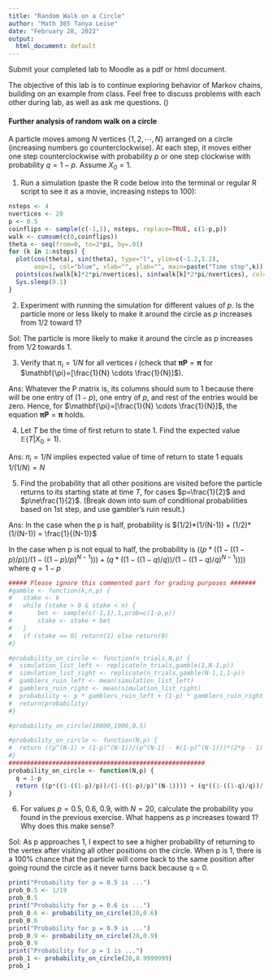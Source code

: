 ```yaml
---
title: "Random Walk on a Circle"
author: "Math 365 Tanya Leise"
date: "February 28, 2022"
output:
  html_document: default
---
```


Submit your completed lab to Moodle as a pdf or html document.

The objective of this lab is to continue exploring behavior of Markov chains, building on an example from class. Feel free to discuss problems with each other during lab, as well as ask me questions. (\emph{Problems adapted from Ross's Introduction to Probability Models.})


#### Further analysis of random walk on a circle

A particle moves among $N$ vertices $\{1,2,\cdots,N\}$ arranged on a circle (increasing numbers go counterclockwise). At each step, it moves either one step counterclockwise with probability $p$ or one step clockwise with probability $q=1-p$. Assume $X_0=1$.

1. Run a simulation (paste the R code below into the terminal or regular R script to see it as a movie, increasing nsteps to 100):

```r
nsteps <- 4
nvertices <- 20
p <- 0.5
coinflips <- sample(c(-1,1), nsteps, replace=TRUE, c(1-p,p))
walk <- cumsum(c(0,coinflips))
theta <- seq(from=0, to=2*pi, by=.01)
for (k in 1:nsteps) {
  plot(cos(theta), sin(theta), type="l", ylim=c(-1.2,1.2),
       asp=1, col="blue", xlab="", ylab="", main=paste("Time step",k))
  points(cos(walk[k]*2*pi/nvertices), sin(walk[k]*2*pi/nvertices), col="red", pch=19)
  Sys.sleep(0.1)
}
```

2. Experiment with running the simulation for different values of $p$. Is the particle more or less likely to make it around the circle as $p$ increases from 1/2 toward 1?

Sol: The particle is more likely to make it around the circle as p increases from 1/2 towards 1.

3. Verify that $\pi_i=1/N$ for all vertices $i$ (check that $\mathbf{\pi P}=\mathbf{\pi}$ for $\mathbf{\pi}=[\frac{1}{N} \cdots \frac{1}{N}]$).

Ans: Whatever the P matrix is, its columns should sum to 1 because there will be one entry of $(1-p)$, one entry of $p$, and rest of the entries would be zero. Hence, for $\mathbf{\pi}=[\frac{1}{N} \cdots \frac{1}{N}]$, the equation $\mathbf{\pi P}=\mathbf{\pi}$ holds. 

4. Let $T$ be the time of first return to state 1. Find the expected value $\mathbb{E}(T| X_0=1)$.

Ans: $\pi_i=1/N$ implies expected value of time of return to state 1 equals $1/(1/N) = N$

5. Find the probability that all other positions are visited before the particle returns to its starting state at time $T$, for cases $p=\frac{1}{2}$ and $p\ne\frac{1}{2}$. (Break down into sum of conditional probabilities based on 1st step, and use gambler's ruin result.)

Ans: In the case when the p is half, probability is $(1/2)*(1/(N-1)) + (1/2)*(1/(N-1)) = \frac{1}{(N-1)}$

In the case when p is not equal to half, the probability is $((p*((1-((1-p)/p))/(1-((1-p)/p)^{N-1}))) + (q*((1-((1-q)/q))/(1-((1-q)/q)^{N-1}))))$ where $q=1-p$
```r
##### Please ignore this commented part for grading purposes #######
#gamble <- function(k,n,p) {
#	stake <- k
#	while (stake > 0 & stake < n) {
#		bet <- sample(c(-1,1),1,prob=c(1-p,p))
#		stake <- stake + bet
#	}
#	if (stake == 0) return(1) else return(0)
#}   

#probability_on_circle <- function(n_trials,N,p) {
#  simulation_list_left <- replicate(n_trials,gamble(1,N-1,p))
#  simulation_list_right <- replicate(n_trials,gamble(N-1,1,1-p))
#  gamblers_ruin_left <- mean(simulation_list_left)
#  gamblers_ruin_right <- mean(simulation_list_right)
#  probability <- p * gamblers_ruin_left + (1-p) * gamblers_ruin_right
#  return(probability)
#}

#probability_on_circle(10000,1000,0.5)

#probability_on_circle <- function(N,p) {
#  return ((p^(N-1) + (1-p)^(N-1))/(p^(N-1) - #(1-p)^(N-1)))*(2*p - 1)
#}
######################################################
probability_on_circle <- function(N,p) {
  q = 1-p
  return ((p*((1-((1-p)/p))/(1-((1-p)/p)^(N-1)))) + (q*((1-((1-q)/q))/(1-((1-q)/q)^(N-1)))))
}


```


6. For values $p=0.5$, $0.6$, $0.9$, with $N=20$, calculate the probability you found in the previous exercise. What happens as $p$ increases toward 1? Why does this make sense?

Sol: As p approaches 1, I expect to see a higher probability of returning to the vertex after visiting all other positions on the circle. When p is 1, there is a 100% chance that the particle will come back to the same position after going round the circle as it never turns back because q = 0.
```r
print("Probability for p = 0.5 is ...") 
prob_0.5 <- 1/19
prob_0.5
print("Probability for p = 0.6 is ...")
prob_0.6 <- probability_on_circle(20,0.6)
prob_0.6
print("Probability for p = 0.9 is ...")
prob_0.9 <- probability_on_circle(20,0.9)
prob_0.9
print("Probability for p = 1 is ...")
prob_1 <- probability_on_circle(20,0.9999999)
prob_1
```
